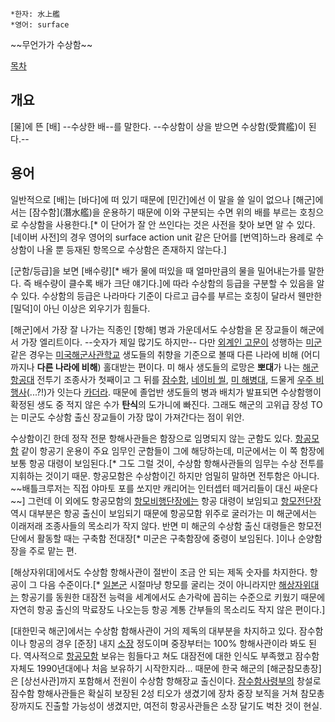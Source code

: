  *한자: 水上艦
 *영어: surface

~~무언가가 수상함~~

[[목차]]
== 개요 ==
[물]에 뜬 [배] --수상한 배--를 말한다. --수상함이 상을 받으면 수상함(受賞艦)이 된다.--
== 용어 ==
일반적으로 [배]는 [바다]에 떠 있기 때문에 [민간]에선 이 말을 쓸 일이 없으나 [해군]에서는 [잠수함](潛水艦)을 운용하기 때문에 이와 구분되는 수면 위의 배를 부르는 호칭으로 수상함을 사용한다.[* 이 단어가 잘 안 쓰인다는 것은 사전을 찾아 보면 알 수 있다. [네이버 사전]의 경우 영어의 surface action unit 같은 단어를 [번역]하느라 용례로 수상함이 나올 뿐 등재된 항목으로 수상함은 존재하지 않는다.]

[군함/등급]을 보면 [배수량][* 배가 물에 떠있을 때 얼마만큼의 물을 밀어내는가를 말한다. 즉 배수량이 클수록 배가 크단 얘기다.]에 따라 수상함의 등급을 구분할 수 있음을 알 수 있다. 수상함의 등급은 나라마다 기준이 다르고 급수를 부르는 호칭이 달라서 웬만한 [밀덕]이 아닌 이상은 외우기가 힘들다.

[해군]에서 가장 잘 나가는 직종인 [항해] 병과 가운데서도 수상함을 몬 장교들이 해군에서 가장 엘리트이다. --숫자가 제일 많기도 하지만-- 다만 [[외계인 고문]]이 성행하는 [[미군]] 같은 경우는 [[미국해군사관학교]] 생도들의 취향을 기준으로 볼때 다른 나라에 비해 (어디까지나 '''다른 나라에 비해''') 홀대받는 편이다. 미 해사 생도들의 로망은 '''뽀대'''가 나는 [[해군 항공대]] 전투기 조종사가 첫째이고 그 뒤를 [[잠수함]], [[네이비 씰]], [[미 해병대]], 드물게 [[우주 비행사]](...?!)가 잇는다 [[카더라]]. 때문에 졸업반 생도들의 병과 배치가 발표되면 수상함행이 확정된 생도 중 적지 않은 수가 '''탄식'''의 도가니에 빠진다. 그래도 해군의 고위급 장성 TO는 미군도 수상함 출신 장교들이 가장 많이 가져간다는 점이 위안.

수상함이긴 한데 정작 전문 항해사관들은 함장으로 임명되지 않는 군함도 있다. [[항공모함]] 같이 항공기 운용이 주요 임무인 군함들이 그에 해당하는데, 미군에서는 이 쪽 함장에 보통 항공 대령이 보임된다.[* 그도 그럴 것이, 수상함 항해사관들의 임무는 수상 전투를 지휘하는 것이기 때문. 항공모함은 수상함이긴 하지만 엄밀히 말하면 전투함은 아니다. ~~배틀크루저는 직접 야마토 포를 쏘지만 캐리어는 인터셉터 떼거리들이 대신 싸운다~~] 그런데 이 외에도 항공모함의 [[항모비행단]]장에는 항공 대령이 보임되고 [[항모전단]]장 역시 대부분은 항공 출신이 보임되기 때문에 항공모함 위주로 굴러가는 미 해군에서는 이래저래 조종사들의 목소리가 작지 않다. 반면 미 해군의 수상함 출신 대령들은 항모전단에서 활동할 때는 구축함 전대장[* 미군은 구축함장에 중령이 보임된다. ]이나 순양함장을 주로 맡는 편.

[해상자위대]에서도 수상함 항해사관이 절반이 조금 안 되는 제독 숫자를 차지한다. 항공이 그 다음 수준이다.[* [[일본군]] 시절마냥 항모를 굴리는 것이 아니라지만 [[해상자위대]]는 항공기를 동원한 대잠전 능력을 세계에서도 손가락에 꼽히는 수준으로 키웠기 때문에 자연히 항공 출신의 막료장도 나오는등 항공 계통 간부들의 목소리도 작지 않은 편이다.]

[대한민국 해군]에서는 수상함 함해사관이 거의 제독의 대부분을 차지하고 있다. 잠수함이나 항공의 경우 [준장] 내지 [[소장(계급)|소장]] 정도이며 중장부터는 100% 항해사관이라 봐도 된다. 역사적으로 [[항공모함]] 보유는 힘들다고 쳐도 대잠전에 대한 인식도 부족했고 잠수함 자체도 1990년대에나 처음 보유하기 시작한지라... 때문에 한국 해군의 [해군참모총장]은 [상선사관]까지 포함해서 전원이 수상함 항해장교 출신이다. [[잠수함사령부]]의 창설로 잠수함 항해사관들은 확실히 보장된 2성 티오가 생겼기에 장차 중장 보직을 거쳐 참모총장까지도 진출할 가능성이 생겼지만, 여전히 항공사관들은 소장 달기도 벅찬 것이 현실.

